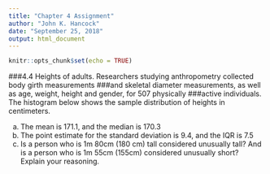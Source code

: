 ```yaml
---
title: "Chapter 4 Assignment"
author: "John K. Hancock"
date: "September 25, 2018"
output: html_document
---
```


```r
knitr::opts_chunk$set(echo = TRUE)
```

###4.4 Heights of adults. Researchers studying anthropometry collected body girth measurements
###and skeletal diameter measurements, as well as age, weight, height and gender, for 507 physically
###active individuals. The histogram below shows the sample distribution of heights in centimeters.

(a) The mean is 171.1, and the median is 170.3
(b) The point estimate for the standard deviation is 9.4, and the IQR is 7.5
(c) Is a person who is 1m 80cm (180 cm) tall considered unusually tall? And is a person who is
1m 55cm (155cm) considered unusually short? Explain your reasoning.